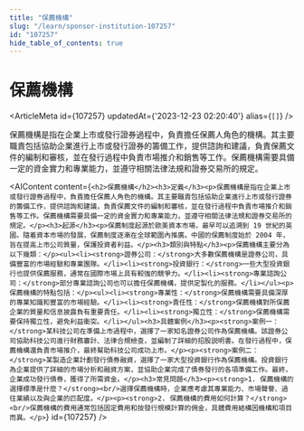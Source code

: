 ```yaml
---
title: "保薦機構"
slug: "/learn/sponsor-institution-107257"
id: "107257"
hide_table_of_contents: true
---
```



# 保薦機構

<ArticleMeta id={107257} updatedAt={'2023-12-23 02:20:40'} alias={`[]`} />
<div className='border-solid border-b border-t-0 my-4 border-[var(--ifm-color-gray-300)]' />

保薦機構是指在企業上市或發行證券過程中，負責擔任保薦人角色的機構。其主要職責包括協助企業進行上市或發行證券的籌備工作，提供諮詢和建議，負責保薦文件的編制和審核，並在發行過程中負責市場推介和銷售等工作。保薦機構需要具備一定的資金實力和專業能力，並遵守相關法律法規和證券交易所的規定。

<AIContent content={`<h2>保薦機構</h2><h3>定義</h3><p>保薦機構是指在企業上市或發行證券過程中，負責擔任保薦人角色的機構。其主要職責包括協助企業進行上市或發行證券的籌備工作，提供諮詢和建議，負責保薦文件的編制和審核，並在發行過程中負責市場推介和銷售等工作。保薦機構需要具備一定的資金實力和專業能力，並遵守相關法律法規和證券交易所的規定。</p><h3>起源</h3><p>保薦制度起源於歐美資本市場，最早可以追溯到 19 世紀的英國。隨着資本市場的發展，保薦制度逐漸在全球範圍內推廣。中國的保薦制度始於 2004 年，旨在提高上市公司質量，保護投資者利益。</p><h3>類別與特點</h3><p>保薦機構主要分為以下幾類：</p><ul><li><strong>證券公司：</strong>大多數保薦機構是證券公司，具備豐富的市場經驗和專業團隊。</li><li><strong>投資銀行：</strong>一些大型投資銀行也提供保薦服務，通常在國際市場上具有較強的競爭力。</li><li><strong>專業諮詢公司：</strong>部分專業諮詢公司也可以擔任保薦機構，提供定製化的服務。</li></ul><p>保薦機構的特點包括：</p><ul><li><strong>專業性：</strong>保薦機構需要具備深厚的專業知識和豐富的市場經驗。</li><li><strong>責任性：</strong>保薦機構對所保薦企業的質量和信息披露負有重要責任。</li><li><strong>獨立性：</strong>保薦機構需要保持獨立性，避免利益衝突。</li></ul><h3>具體案例</h3><p><strong>案例一：</strong>某科技公司在準備上市過程中，選擇了一家知名證券公司作為保薦機構。該證券公司協助科技公司進行財務審計、法律合規檢查，並編制了詳細的招股説明書。在發行過程中，保薦機構還負責市場推介，最終幫助科技公司成功上市。</p><p><strong>案例二：</strong>某製造企業計劃發行債券融資，選擇了一家大型投資銀行作為保薦機構。投資銀行為企業提供了詳細的市場分析和融資方案，並協助企業完成了債券發行的各項準備工作。最終，企業成功發行債券，獲得了所需資金。</p><h3>常見問題</h3><p><strong>1. 保薦機構的選擇標準是什麼？</strong><br/>選擇保薦機構時，企業應考慮其專業能力、市場聲譽、過往業績以及與企業的匹配度。</p><p><strong>2. 保薦機構的費用如何計算？</strong><br/>保薦機構的費用通常包括固定費用和按發行規模計算的佣金，具體費用結構因機構和項目而異。</p>`} id={107257} />

